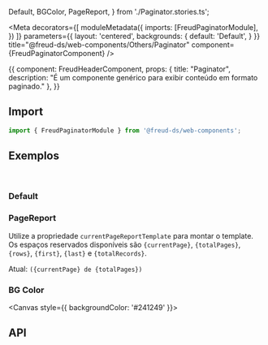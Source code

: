  Default,
  BGColor, PageReport,
} from './Paginator.stories.ts';

<Meta
  decorators={[
    moduleMetadata({
      imports: [FreudPaginatorModule],
    })
  ]}
  parameters={{
    layout: 'centered',
    backgrounds: {
      default: 'Default',
    }
  }}
title="@freud-ds/web-components/Others/Paginator" component={FreudPaginatorComponent} />

<Story name="Storyname-hidden">
  {{
    component: FreudHeaderComponent,
    props: {
      title: "Paginator",
      description: "É um componente genérico para exibir conteúdo em formato paginado."
    },
  }}
</Story>

## <a id="importing"></a>Import

```ts
import { FreudPaginatorModule } from '@freud-ds/web-components';
```


## <a id="exemplos"></a>Exemplos
<br />

### Default
<Canvas>
  <Story story={Default}/>
</Canvas>

### PageReport
Utilize a propriedade `currentPageReportTemplate` para montar o template. Os espaços reservados disponíveis são `{currentPage}`, `{totalPages}`, `{rows}`,
`{first}`, `{last}` e `{totalRecords}`.

Atual: `({currentPage} de {totalPages})`

<Canvas>
  <Story story={PageReport}/>
</Canvas>

### BG Color
<Canvas style={{ backgroundColor: '#241249' }}>
  <Story story={BGColor}/>
</Canvas>

## <a id="api"></a>API

<ArgsTable of={FreudPaginatorComponent} />
